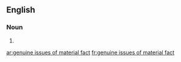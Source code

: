 ==English==

===Noun===
{{head|en|noun plural form|head=[[genuine]] [[issue]]s of [[material]] [[fact]]}}

# {{plural of|genuine issue of material fact|lang=en}}

[[ar:genuine issues of material fact]]
[[fr:genuine issues of material fact]]